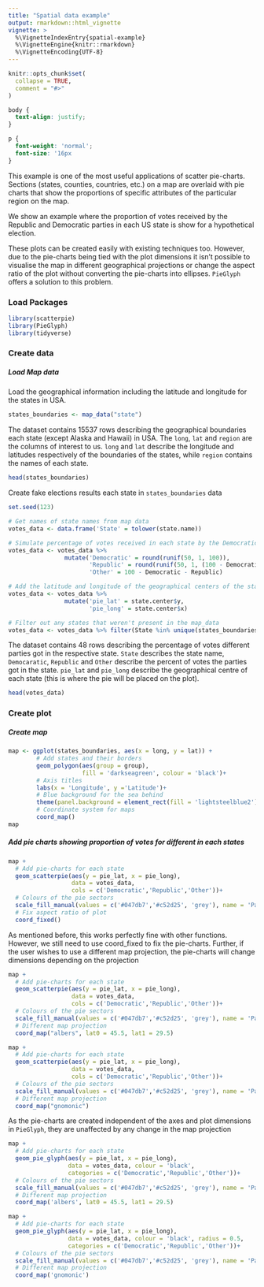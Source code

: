 ```yaml
---
title: "Spatial data example"
output: rmarkdown::html_vignette
vignette: >
  %\VignetteIndexEntry{spatial-example}
  %\VignetteEngine{knitr::rmarkdown}
  %\VignetteEncoding{UTF-8}
---
```


```r
knitr::opts_chunk$set(
  collapse = TRUE,
  comment = "#>"
)
```

```css
body {
  text-align: justify;
}

p {
  font-weight: 'normal';
  font-size: '16px
}
```

<p>This example is one of the most useful applications of scatter pie-charts. Sections (states, counties, countries, etc.) on a map are overlaid with pie charts that show the proportions of specific attributes of the particular region on the map.</p>

<p>We show an example where the proportion of votes received by the Republic and Democratic parties in each US state is show for a hypothetical election.</p>

<p>These plots can be created easily with existing techniques too. However, due to the pie-charts being tied with the plot dimensions it isn't possible to visualise the map in different geographical projections or change the aspect ratio of the plot without converting the pie-charts into ellipses. `PieGlyph` offers a solution to this problem.</p>

### Load Packages
```r
library(scatterpie)
library(PieGlyph)
library(tidyverse)
```

### Create data

##### Load Map data
<p>Load the geographical information including the latitude and longitude for the states in USA.</p>

```r
states_boundaries <- map_data("state")
```
<p>The dataset contains 15537 rows describing the geographical boundaries each state (except Alaska and Hawaii) in USA. The `long`, `lat` and `region` are the columns of interest to us. `long` and `lat` describe the longitude and latitudes respectively of the boundaries of the states, while `region` contains the names of each state.</p>

```r
head(states_boundaries)
```

<p>Create fake elections results each state in `states_boundaries` data</p>

```r
set.seed(123)

# Get names of state names from map data
votes_data <- data.frame('State' = tolower(state.name))

# Simulate percentage of votes received in each state by the Democratic, Republic and other parties
votes_data <- votes_data %>% 
                mutate('Democratic' = round(runif(50, 1, 100)),
                       'Republic' = round(runif(50, 1, (100 - Democratic))),
                       'Other' = 100 - Democratic - Republic)

# Add the latitude and longitude of the geographical centers of the states to place the pies 
votes_data <- votes_data %>% 
                mutate('pie_lat' = state.center$y,
                       'pie_long' = state.center$x)

# Filter out any states that weren't present in the map_data
votes_data <- votes_data %>% filter(State %in% unique(states_boundaries$region))
```

<p>The dataset contains 48 rows describing the percentage of votes different parties got in the respective state. `State` describes the state name, `Democaratic`, `Republic` and `Other` describe the percent of votes the parties got in the state. `pie_lat` and `pie_long` describe the geographical centre of each state (this is where the pie will be placed on the plot).  

```r
head(votes_data)
```

### Create plot
##### Create map

```r
map <- ggplot(states_boundaries, aes(x = long, y = lat)) +
        # Add states and their borders
        geom_polygon(aes(group = group),
                     fill = 'darkseagreen', colour = 'black')+
        # Axis titles
        labs(x = 'Longitude', y ='Latitude')+
        # Blue background for the sea behind
        theme(panel.background = element_rect(fill = 'lightsteelblue2'))+
        # Coordinate system for maps
        coord_map()
map
```

##### Add pie charts showing proportion of votes for different in each states
```r
map + 
  # Add pie-charts for each state
  geom_scatterpie(aes(y = pie_lat, x = pie_long),
                  data = votes_data,
                  cols = c('Democratic','Republic','Other'))+
  # Colours of the pie sectors
  scale_fill_manual(values = c('#047db7','#c52d25', 'grey'), name = 'Party')+
  # Fix aspect ratio of plot
  coord_fixed()

```

<p>As mentioned before, this works perfectly fine with other functions. However, we still need to use coord_fixed to fix the pie-charts. Further, if the user wishes to use a different map projection, the pie-charts will change dimensions depending on the projection</p>

```r
map + 
  # Add pie-charts for each state
  geom_scatterpie(aes(y = pie_lat, x = pie_long),
                  data = votes_data,
                  cols = c('Democratic','Republic','Other'))+
  # Colours of the pie sectors
  scale_fill_manual(values = c('#047db7','#c52d25', 'grey'), name = 'Party')+
  # Different map projection
  coord_map("albers", lat0 = 45.5, lat1 = 29.5)
```

```r
map + 
  # Add pie-charts for each state
  geom_scatterpie(aes(y = pie_lat, x = pie_long),
                  data = votes_data,
                  cols = c('Democratic','Republic','Other'))+
  # Colours of the pie sectors
  scale_fill_manual(values = c('#047db7','#c52d25', 'grey'), name = 'Party')+
  # Different map projection
  coord_map("gnomonic")
```

<p>As the pie-charts are created independent of the axes and plot dimensions in `PieGlyph`, they are unaffected by any change in the map projection</p>
```r
map + 
  # Add pie-charts for each state
  geom_pie_glyph(aes(y = pie_lat, x = pie_long),
                 data = votes_data, colour = 'black',
                 categories = c('Democratic','Republic','Other'))+
  # Colours of the pie sectors
  scale_fill_manual(values = c('#047db7','#c52d25', 'grey'), name = 'Party')+
  # Different map projection
  coord_map('albers', lat0 = 45.5, lat1 = 29.5)
```

```r
map + 
  # Add pie-charts for each state
  geom_pie_glyph(aes(y = pie_lat, x = pie_long),
                 data = votes_data, colour = 'black', radius = 0.5,
                 categories = c('Democratic','Republic','Other'))+
  # Colours of the pie sectors
  scale_fill_manual(values = c('#047db7','#c52d25', 'grey'), name = 'Party')+
  # Different map projection
  coord_map('gnomonic')
```

<br>

<br>
